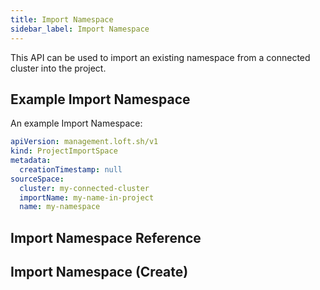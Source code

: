 ```yaml
---
title: Import Namespace
sidebar_label: Import Namespace
---
```



This API can be used to import an existing namespace from a connected cluster into the project.

## Example Import Namespace

An example Import Namespace:

```yaml
apiVersion: management.loft.sh/v1
kind: ProjectImportSpace
metadata:
  creationTimestamp: null
sourceSpace:
  cluster: my-connected-cluster
  importName: my-name-in-project
  name: my-namespace
```

## Import Namespace Reference

<Reference />

## Import Namespace (Create)

<SubResourceCreate />
